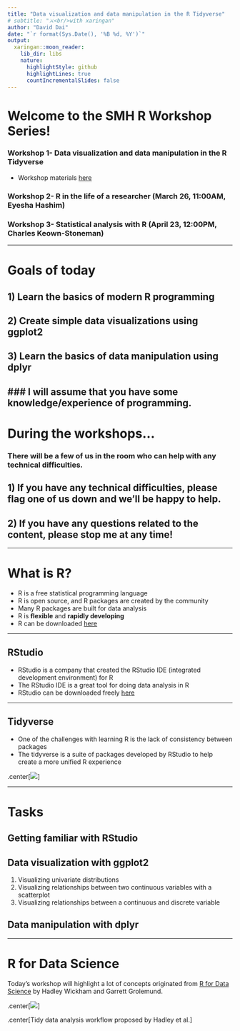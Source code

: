```yaml
---
title: "Data visualization and data manipulation in the R Tidyverse"
# subtitle: "⚔<br/>with xaringan"
author: "David Dai"
date: "`r format(Sys.Date(), '%B %d, %Y')`"
output:
  xaringan::moon_reader:
    lib_dir: libs
    nature:
      highlightStyle: github
      highlightLines: true
      countIncrementalSlides: false
---
```


# Welcome to the SMH R Workshop Series!

### Workshop 1- Data visualization and data manipulation in the R Tidyverse 
* Workshop materials [here](https://rstudio.cloud/project/256912)

### Workshop 2- R in the life of a researcher (March 26, 11:00AM, Eyesha Hashim)

### Workshop 3- Statistical analysis with R (April 23, 12:00PM, Charles Keown-Stoneman)

---

# Goals of today

## 1) Learn the basics of modern R programming
## 2) Create simple data visualizations using ggplot2
## 3) Learn the basics of data manipulation using dplyr

### I will assume that you have some knowledge/experience of programming.
---

# During the workshops...

### There will be a few of us in the room who can help with any technical difficulties.

## 1) If you have any technical difficulties, please flag one of us down and we'll be happy to help.

## 2) If you have any questions related to the content, please stop me at any time!

---

# What is R?

- R is a free statistical programming language
- R is open source, and R packages are created by the community
- Many R packages are built for data analysis 
- R is **flexible** and **rapidly developing**
- R can be downloaded [here](https://www.r-project.org/)

---

## RStudio

- RStudio is a company that created the RStudio IDE (integrated development environment) for R
- The RStudio IDE is a great tool for doing data analysis in R
- RStudio can be downloaded freely [here](https://www.rstudio.com/products/rstudio/download/)

---

## Tidyverse

- One of the challenges with learning R is the lack of consistency between packages
- The tidyverse is a suite of packages developed by RStudio to help create a more unified R experience

.center[![](tidyverse.png)]

---

# Tasks

## Getting familiar with RStudio

## Data visualization with ggplot2
1. Visualizing univariate distributions
2. Visualizing relationships between two continuous variables with a scatterplot
3. Visualizing relationships between a continuous and discrete variable

## Data manipulation with dplyr


---

# R for Data Science

Today's workshop will highlight a lot of concepts originated from [R for Data Science](https://r4ds.had.co.nz/index.html) by Hadley Wickham and Garrett Grolemund. 

.center[![](https://d33wubrfki0l68.cloudfront.net/795c039ba2520455d833b4034befc8cf360a70ba/558a5/diagrams/data-science-explore.png)]

.center[Tidy data analysis workflow proposed by Hadley et al.]

#

